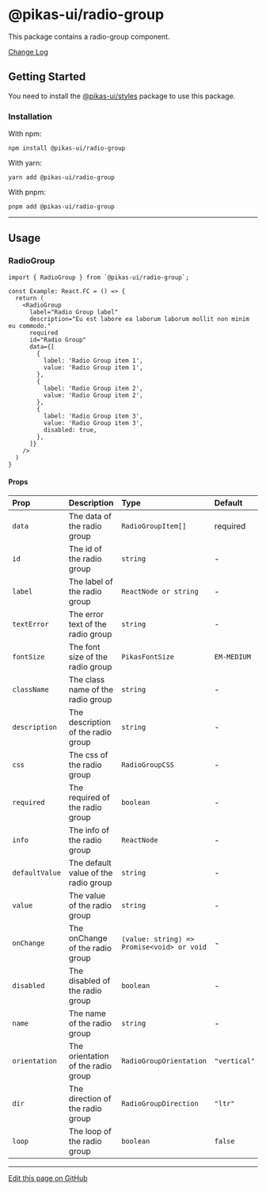 

<NextSeo title="Radio Group" />

# @pikas-ui/radio-group

This package contains a radio-group component.

<a href="https://github.com/Achaak/pikas/blob/main/packages/ui/radio-group/CHANGELOG.md">
  Change Log
</a>

## Getting Started

You need to install the <a href={stylesLink}>@pikas-ui/styles</a> package to use this package.

### Installation

With npm:

```
npm install @pikas-ui/radio-group
```

With yarn:

```
yarn add @pikas-ui/radio-group
```

With pnpm:

```
pnpm add @pikas-ui/radio-group
```

---

## Usage

### RadioGroup

<RadioGroupExample />

```tsx
import { RadioGroup } from `@pikas-ui/radio-group`;

const Example: React.FC = () => {
  return (
    <RadioGroup
      label="Radio Group label"
      description="Eu est labore ea laborum laborum mollit non minim eu commodo."
      required
      id="Radio Group"
      data={[
        {
          label: 'Radio Group item 1',
          value: 'Radio Group item 1',
        },
        {
          label: 'Radio Group item 2',
          value: 'Radio Group item 2',
        },
        {
          label: 'Radio Group item 3',
          value: 'Radio Group item 3',
          disabled: true,
        },
      ]}
    />
  )
}
```

#### Props

| Prop           | Description                          | Type                                       | Default      |
| :------------- | :----------------------------------- | :----------------------------------------- | :----------- |
| `data`         | The data of the radio group          | `RadioGroupItem[]`                         | required     |
| `id`           | The id of the radio group            | `string`                                   | -            |
| `label`        | The label of the radio group         | `ReactNode or string`                      | -            |
| `textError`    | The error text of the radio group    | `string`                                   | -            |
| `fontSize`     | The font size of the radio group     | `PikasFontSize`                            | `EM-MEDIUM`  |
| `className`    | The class name of the radio group    | `string`                                   | -            |
| `description`  | The description of the radio group   | `string`                                   | -            |
| `css`          | The css of the radio group           | `RadioGroupCSS`                            | -            |
| `required`     | The required of the radio group      | `boolean`                                  | -            |
| `info`         | The info of the radio group          | `ReactNode`                                | -            |
| `defaultValue` | The default value of the radio group | `string`                                   | -            |
| `value`        | The value of the radio group         | `string`                                   | -            |
| `onChange`     | The onChange of the radio group      | `(value: string) => Promise<void> or void` | -            |
| `disabled`     | The disabled of the radio group      | `boolean`                                  | -            |
| `name`         | The name of the radio group          | `string`                                   | -            |
| `orientation`  | The orientation of the radio group   | `RadioGroupOrientation`                    | `"vertical"` |
| `dir`          | The direction of the radio group     | `RadioGroupDirection`                      | `"ltr"`      |
| `loop`         | The loop of the radio group          | `boolean`                                  | `false`      |

---

[Edit this page on GitHub](https://github.com/Achaak/pikas/blob/main/apps/docs-ui/pages/components/radio-group.mdx)
